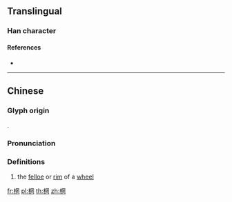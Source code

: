 {{character info/new}}
==Translingual==

===Han character===
{{Han char|rn=75|rad=木|as=08|sn=12|four=|canj=DBTV|ids=⿰木罔}}

====References====
* {{Han ref|kx=0533.170|dkj=14956|dj=0921.150|hdz=21232.110|uh=68E2|ud=26850}}

----

==Chinese==
{{zh-forms}}

===Glyph origin===
{{Han etym}}
{{Han compound|木|罔|c1=s|c2=p|t1=tree|ls=psc}}.

===Pronunciation===
{{zh-pron
|m=wǎng
|c=mong1
|mc=y
|oc=y
|ma=
|cat=n
}}

===Definitions===
{{zh-hanzi}}

# the [[felloe]] or [[rim]] of a [[wheel]]

[[fr:棢]]
[[pl:棢]]
[[th:棢]]
[[zh:棢]]